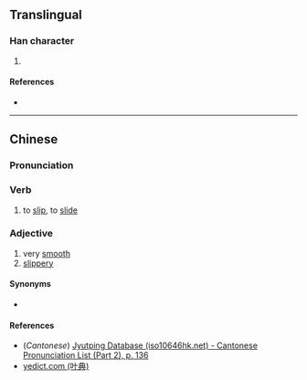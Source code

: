 {{character info/new}}
==Translingual==

===Han character===
{{Han char|rn=85|rad=水|as=03|sn=6|four=|canj=EHP|ids=⿰氵乇}}

# {{defn|Han|sort=水03}}

====References====
* {{Han ref|kx=0605.040|dkj=17123|dj=0998.130|hdz=31552.060|uh=6C51|ud=27729}}

----

==Chinese==
{{zh-forms}}

===Pronunciation===
{{zh-pron
|m=tuō
|c=tok3
|mc=
|oc=
|cat=v,a
}}

===Verb===
{{zh-verb}}

# to [[slip]], to [[slide]]

===Adjective===
{{zh-adj}}

# very [[smooth]]
# [[slippery]]

====Synonyms====
* {{zh-l|滑}}

{{attention|zh|is 汑 really a perfect synonym like this?}}

====References====
* (''Cantonese'') [http://www.iso10646hk.net/jp/document/download.jsp Jyutping Database (iso10646hk.net) - Cantonese Pronunciation List (Part 2), p. 136]
* [http://yedict.com/htm/6C/6C51.htm yedict.com (叶典)]